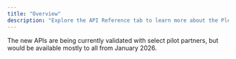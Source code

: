 ```yaml
---
title: "Overview"
description: "Explore the API Reference tab to learn more about the Pleo APIs. Each API is provided with a contextual explanation, scopes required, and detailed reference information about each endpoint."
---
```


<Info>
  The new APIs are being currently validated with select pilot partners, but would be available mostly to all from January 2026.
</Info>
